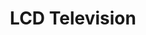 ---
title: "LCD Television"
meta_title: "LCD Television craft"
description: "Craft de LCD Television"
rank: "c"
draft: false
name: "LCD Television"
recipe_img: "https://wiki.pokexgames.com/images/3/39/LCD_Television.png"
level: 50
craft_time: 18000
result: 1
value_npc: 1
ingredients:
  - name: "Glass"
    quantity: 2
    item_img: "https://wiki.pokexgames.com/images/1/15/Glass.png"
    value_npc: 1
  - name: "Screw"
    quantity: 100
    item_img: "https://wiki.pokexgames.com/images/5/59/Screw.png"
    value_npc: 1
  - name: "Piece of Steel"
    quantity: 100
    item_img: "https://wiki.pokexgames.com/images/c/c1/PieceOfSteel.png"
    value_npc: 1
  - name: "Magnet"
    quantity: 3
    item_img: "https://wiki.pokexgames.com/images/6/6d/Magnet1.png"
    value_npc: 1
  - name: "Iron ore"
    quantity: 5
    item_img: "https://wiki.pokexgames.com/images/e/e7/Iron_ore.png"
    value_npc: 1
  - name: "Iron Bar"
    quantity: 3
    item_img: "https://wiki.pokexgames.com/images/6/6c/Iron_Bar.png"
    value_npc: 1
---